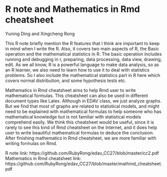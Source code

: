 # R note and Mathematics in Rmd cheatsheet

Yuning Ding and Xingcheng Rong

This R note briefly mention the R features that I think are important to keep in mind when I write the R. 
Also, it covers two main aspects of R, the Basic operation and the mathematical statistics in R. 
The basic operation includes running and debugging in r, preparing, data processing, data view, drawing, edit.
As we all know, R is a powerful language to make data analysis, so as an R learner, we also need to learn how to use it to deal with statistics problems. So I also include the mathematical statistics part in R here which covers normal distribution, and some hypothesis tests etc.

Mathematics in Rmd cheatsheet aims to help Rmd user to write mathematical formulas. This cheatsheet can also be used in different document types like Latex. 
Although in EDAV class, we just analyze graphs. But we find that most of graphs are related to statistical models, and might need to be explained with mathematical formulas to help someone who has mathematical knowledge but is not familiar with statistical models comprehend easily. 
We think this cheatsheet would be useful, since it is rarely to see this kind of Rmd cheatsheet on the Internet, and it does help user to write beautiful mathematical formulas to deduce the conclusion. After finishing mathematics in Rmd cheatsheet, we are more familiar with writing formulas on Rmd. 

R note link: https://github.com/RubyRong/edav_CC27/blob/master/cc2.pdf
Mathematics in Rmd cheatsheet link: https://github.com/RubyRong/edav_CC27/blob/master/mathmd_cheatsheet.pdf